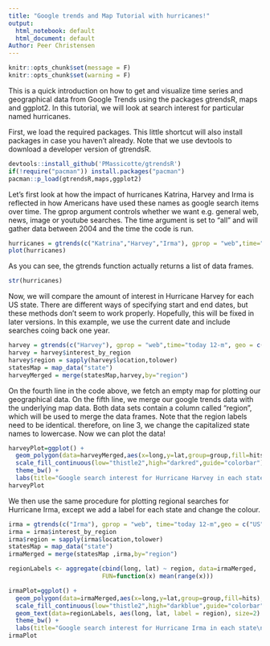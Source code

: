 ```yaml
---
title: "Google trends and Map Tutorial with hurricanes!"
output:
  html_notebook: default
  html_document: default
Author: Peer Christensen
---
```


```r
knitr::opts_chunk$set(message = F) 
knitr::opts_chunk$set(warning = F) 

```

This is a quick introduction on how to get and visualize time series and geographical data from Google Trends using the packages gtrendsR, maps and ggplot2. In this tutorial, we will look at search interest for particular named hurricanes.


First, we load the required packages. This little shortcut will also install packages in case you haven't already. Note that we use devtools to download a developer version of gtrendsR.
```r
devtools::install_github('PMassicotte/gtrendsR')
if(!require("pacman")) install.packages("pacman")
pacman::p_load(gtrendsR,maps,ggplot2)
```
Let's first look at how the impact of hurricanes Katrina, Harvey and Irma is reflected in how Americans have used these names as google search items over time.
The gprop argument controls whether we want e.g. general web, news, image or youtube searches.
The time argument is set to "all" and will gather data between 2004 and the time the code is run.
```r
hurricanes = gtrends(c("Katrina","Harvey","Irma"), gprop = "web",time="all", geo = c("US"))
plot(hurricanes)
```

As you can see, the gtrends function actually returns a list of data frames.
```r
str(hurricanes)
```
Now, we will compare the amount of interest in Hurricane Harvey for each US state. There are different ways of specifying start and end dates, but these methods don't seem to work properly. Hopefully, this will be fixed in later versions. In this example, we use the current date and include searches coing back one year.
```r
harvey = gtrends(c("Harvey"), gprop = "web",time="today 12-m", geo = c("US"))
harvey = harvey$interest_by_region
harvey$region = sapply(harvey$location,tolower)
statesMap = map_data("state")
harveyMerged = merge(statesMap,harvey,by="region")
```
On the fourth line in the code above, we fetch an empty map for plotting our geographical data. 
On the fifth line, we merge our google trends data with the underlying map data. Both data sets contain a column called "region", which will be used to merge the data frames. Note that the region labels need to be identical. therefore, on line 3, we change the capitalized state names to lowercase.
Now we can plot the data!
```r
harveyPlot=ggplot() +
  geom_polygon(data=harveyMerged,aes(x=long,y=lat,group=group,fill=hits),colour="white") +
  scale_fill_continuous(low="thistle2",high="darkred",guide="colorbar") +
  theme_bw() +
  labs(title="Google search interest for Hurricane Harvey in each state\n from the week prior to landfall in the US")
harveyPlot
```
We then use the same procedure for plotting regional searches for Hurricane Irma, except we add a label for each state and change the colour.
```r
irma = gtrends(c("Irma"), gprop = "web", time="today 12-m",geo = c("US"))
irma = irma$interest_by_region
irma$region = sapply(irma$location,tolower)
statesMap = map_data("state")
irmaMerged = merge(statesMap ,irma,by="region")

regionLabels <- aggregate(cbind(long, lat) ~ region, data=irmaMerged, 
                          FUN=function(x) mean(range(x)))

irmaPlot=ggplot() +
  geom_polygon(data=irmaMerged,aes(x=long,y=lat,group=group,fill=hits),colour="white") +
  scale_fill_continuous(low="thistle2",high="darkblue",guide="colorbar") +
  geom_text(data=regionLabels, aes(long, lat, label = region), size=2) +
  theme_bw() +
  labs(title="Google search interest for Hurricane Irma in each state\n from the week prior to landfall in the US") 
irmaPlot
```




